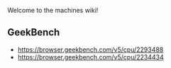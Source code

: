 Welcome to the machines wiki!

==GeekBench==
* [[ASUS P9X79|https://browser.geekbench.com/v5/cpu/2293488]]
* [[MacBook Pro 15|https://browser.geekbench.com/v5/cpu/2234434]]